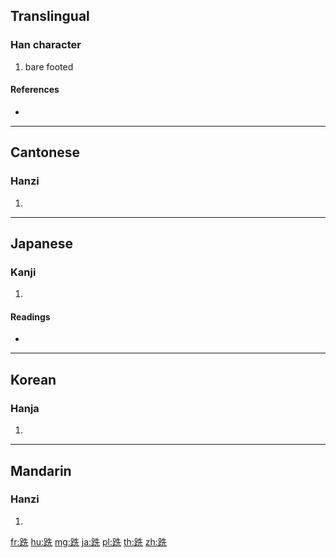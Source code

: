{{character info/new}}
==Translingual==

===Han character===
{{Han char|rn=157|rad=足|as=06|sn=13|four=64111|canj=RMHGU}}

# bare footed

====References====
* {{Han ref|kx=1224.190|dkj=37497|dj=1696.110|hdz=63702.110|uh=8DE3|ud=36323|bh=E06E|bd=57454}}

----

==Cantonese==

===Hanzi===
{{yue-hanzi|jyut=|y=sin2}}

# {{defn|lang=yue|sort=足06}}

----

==Japanese==

===Kanji===
{{ja-kanji|grade=|rs=足06}}

# {{defn|lang=ja|sort=足06}}

====Readings====
* {{ja-readings|on=[[せん]] (sen)|kun=[[はだし]] (hadashi)|nanori=}}

----

==Korean==

===Hanja===
{{ko-hanja|hangeul=선|eumhun=|rv=seon|mr=sŏn|y=sen}}

# {{defn|lang=ko|sort=足06}}

----

==Mandarin==

===Hanzi===
{{cmn-hanzi|pin=[[xiǎn]] ([[xian3]])|wg=hsien<sup>3</sup>}}

# {{defn|lang=cmn|sort=足06}}

[[fr:跣]]
[[hu:跣]]
[[mg:跣]]
[[ja:跣]]
[[pl:跣]]
[[th:跣]]
[[zh:跣]]